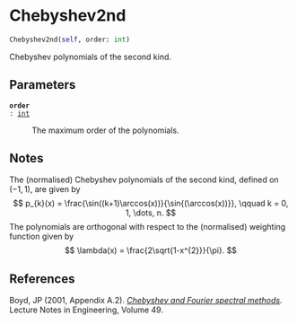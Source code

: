 # Chebyshev2nd { #deep_tensor.Chebyshev2nd }

```python
Chebyshev2nd(self, order: int)
```

Chebyshev polynomials of the second kind.

## Parameters {.doc-section .doc-section-parameters}

<code>[**order**]{.parameter-name} [:]{.parameter-annotation-sep} [[int](`int`)]{.parameter-annotation}</code>

:   The maximum order of the polynomials.

## Notes {.doc-section .doc-section-notes}

The (normalised) Chebyshev polynomials of the second kind, defined 
on $(-1, 1)$, are given by
$$
    p_{k}(x) = \frac{\sin((k+1)\arccos(x))}{\sin{(\arccos(x))}}, 
        \qquad k = 0, 1, \dots, n.
$$
The polynomials are orthogonal with respect to the (normalised) 
weighting function given by
$$
    \lambda(x) = \frac{2\sqrt{1-x^{2}}}{\pi}.
$$

## References {.doc-section .doc-section-references}

Boyd, JP (2001, Appendix A.2). *[Chebyshev and Fourier spectral 
methods](https://link.springer.com/book/9783540514879).* Lecture 
Notes in Engineering, Volume 49.